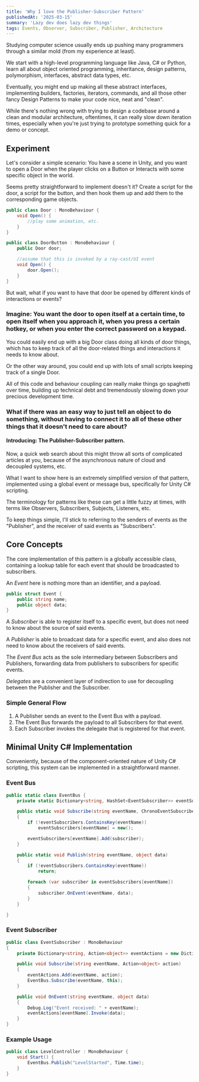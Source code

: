 ```yaml
---
title: 'Why I love the Publisher-Subscriber Pattern'
publishedAt: '2025-03-15'
summary: 'Lazy dev does lazy dev things'
tags: Events, Observer, Subscriber, Publisher, Architecture
---
```


Studying computer science usually ends up pushing many programmers through a similar mold (from my experience at least).

We start with a high-level programming language like Java, C# or Python, learn all about object oriented programming, inheritance, design patterns, polymorphism, interfaces, abstract data types, etc.

Eventually, you might end up making all these abstract interfaces, implementing builders, factories, iterators, commands, and all those other fancy Design Patterns to make your code nice, neat and "clean".

While there's nothing wrong with trying to design a codebase around a clean and modular architecture, oftentimes, it can really slow down iteration times, especially when you're just trying to prototype something quick for a demo or concept.

## Experiment

Let's consider a simple scenario: You have a scene in Unity, and you want to open a Door when the player clicks on a Button or Interacts with some specific object in the world.

Seems pretty straightforward to implement doesn't it? Create a script for the door, a script for the button, and then hook them up and add them to the corresponding game objects.

``` C#
public class Door : MonoBehaviour {
    void Open() {
        //play some animation, etc.
    }
}

public class DoorButton : MonoBehaviour {
    public Door door;

    //assume that this is invoked by a ray-cast/UI event
    void Open() {
        door.Open();
    }
}
```

But wait, what if you want to have that door be opened by different kinds of interactions or events?

### Imagine: You want the door to open itself at a certain time, to open itself when you approach it, when you press a certain hotkey, or when you enter the correct password on a keypad.

You could easily end up with a big Door class doing all kinds of door things, which has to keep track of all the door-related things and interactions it needs to know about.

Or the other way around, you could end up with lots of small scripts keeping track of a single Door.

All of this code and behaviour coupling can really make things go spaghetti over time, building up technical debt and tremendously slowing down your precious development time.

### What if there was an easy way to just tell an object to do something, without having to connect it to all of these other things that it doesn't need to care about?

#### Introducing: The Publisher-Subscriber pattern.

Now, a quick web search about this might throw all sorts of complicated articles at you, because of the asynchronous nature of cloud and decoupled systems, etc.

What I want to show here is an extremely simplified version of that pattern, implemented using a global event or message bus, specifically for Unity C# scripting.

The terminology for patterns like these can get a little fuzzy at times, with terms like Observers, Subscribers, Subjects, Listeners, etc.

To keep things simple, I'll stick to referring to the senders of events as the "Publisher", and the receiver of said events as "Subscribers".

## Core Concepts
The core implementation of this pattern is a globally accessible class, containing a lookup table for each event that should be broadcasted to subscribers.

An _Event_ here is nothing more than an identifier, and a payload.

```C#
public struct Event {
    public string name;
    public object data;
}
```

A _Subscriber_ is able to register itself to a specific event, but does not need to know about the source of said events.

A _Publisher_ is able to broadcast data for a specific event, and also does not need to know about the receivers of said events.

The _Event Bus_ acts as the sole intermediary between Subscribers and Publishers, forwarding data from publishers to subscribers for specific events.

_Delegates_ are a convenient layer of indirection to use for decoupling between the Publisher and the Subscriber.

### Simple General Flow
1. A Publisher sends an event to the Event Bus with a payload.
2. The Event Bus forwards the payload to all Subscribers for that event.
3. Each Subscriber invokes the delegate that is registered for that event.

## Minimal Unity C# Implementation
Conveniently, because of the component-oriented nature of Unity C# scripting, this system can be implemented in a straightforward manner.

### Event Bus
```C#
public static class EventBus {
    private static Dictionary<string, HashSet<EventSubscriber>> eventSubscribers = new();

    public static void Subscribe(string eventName, ChronoEventSubscriber subscriber)
    {
        if (!eventSubscribers.ContainsKey(eventName))
            eventSubscribers[eventName] = new();

        eventSubscribers[eventName].Add(subscriber);
    }

    public static void Publish(string eventName, object data)
    {
        if (!eventSubscribers.ContainsKey(eventName))
            return;

        foreach (var subscriber in eventSubscribers[eventName])
        {
            subscriber.OnEvent(eventName, data);
        }
    }

}
```

### Event Subscriber
```C#
public class EventSubscriber : MonoBehaviour
{
    private Dictionary<string, Action<object>> eventActions = new Dictionary<string, Action<object>>();

    public void Subscribe(string eventName, Action<object> action)
    {
        eventActions.Add(eventName, action);
        EventBus.Subscribe(eventName, this);
    }

    public void OnEvent(string eventName, object data)
    {
        Debug.Log("Event received: " + eventName);
        eventActions[eventName].Invoke(data);
    }
}
```

### Example Usage
```C#
public class LevelController : MonoBehaviour {
    void Start() {
        EventBus.Publish("LevelStarted", Time.time);
    }
}
```